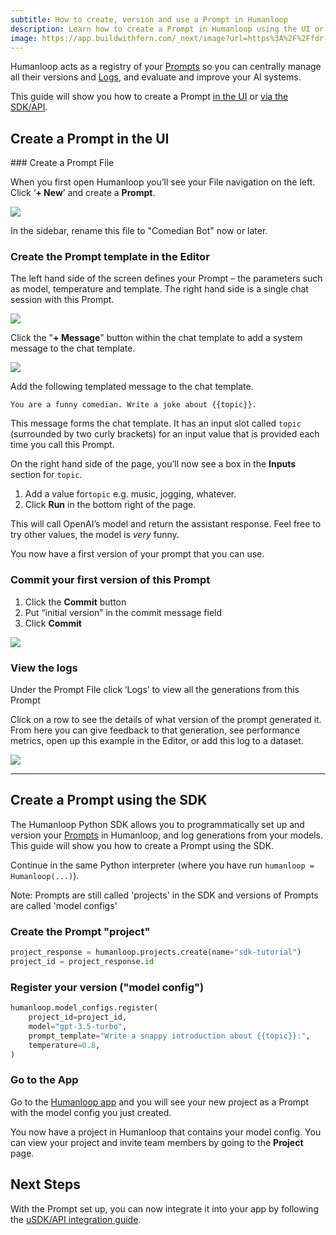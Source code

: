 ```yaml
---
subtitle: How to create, version and use a Prompt in Humanloop
description: Learn how to create a Prompt in Humanloop using the UI or SDK, version it, and use it to generate responses from your AI models. Prompt management is a key part of the Humanloop platform.
image: https://app.buildwithfern.com/_next/image?url=https%3A%2F%2Ffdr-prod-docs-files-public.s3.amazonaws.com%2Fhttps%3A%2F%2Fhumanloop.docs.buildwithfern.com%2F2024-05-31T20%3A04%3A53.218Z%2Fassets%2Fimages%2Faae5149-Screenshot_2024-04-04_at_22.36.38.png&w=3840&q=75
---
```


Humanloop acts as a registry of your [Prompts](/docs/prompts) so you can centrally manage all their versions and [Logs](/docs/logs), and evaluate and improve your AI systems.

This guide will show you how to create a Prompt [in the UI](#create-a-prompt-in-the-ui) or [via the SDK/API](#create-a-prompt-using-the-sdk).

<Markdown src="../../snippets/prereq-have-account.mdx" />

## Create a Prompt in the UI

<Steps>
### Create a Prompt File

When you first open Humanloop you’ll see your File navigation on the left. Click ‘**+ New**’ and create a **Prompt**.

<img src="../../assets/images/21c558d-Screenshot_2024-04-04_at_22.25.09.png" />

In the sidebar, rename this file to "Comedian Bot" now or later.

### Create the Prompt template in the Editor

The left hand side of the screen defines your Prompt – the parameters such as model, temperature and template. The right hand side is a single chat session with this Prompt.

<img src="../../assets/images/cafeccb-Screenshot_2024-04-04_at_22.39.48.png" />

Click the "**+ Message**" button within the chat template to add a system message to the chat template.

<img src="../../assets/images/aae5149-Screenshot_2024-04-04_at_22.36.38.png" />

Add the following templated message to the chat template.

```
You are a funny comedian. Write a joke about {{topic}}.
```

This message forms the chat template. It has an input slot called `topic` (surrounded by two curly brackets) for an input value that is provided each time you call this Prompt.

On the right hand side of the page, you’ll now see a box in the **Inputs** section for `topic`.

1. Add a value for`topic` e.g. music, jogging, whatever.
2. Click **Run** in the bottom right of the page.

This will call OpenAI’s model and return the assistant response. Feel free to try other values, the model is _very_ funny.

You now have a first version of your prompt that you can use.

### Commit your first version of this Prompt

1. Click the **Commit** button
2. Put “initial version” in the commit message field
3. Click **Commit**

<img src="../../assets/images/commit-comedian-prompt.png" />

### View the logs

Under the Prompt File click ‘Logs’ to view all the generations from this Prompt

Click on a row to see the details of what version of the prompt generated it. From here you can give feedback to that generation, see performance metrics, open up this example in the Editor, or add this log to a dataset.

<img src="../../assets/images/d498aa6-Screenshot_2024-04-04_at_22.38.58.png" />

</Steps>

---

## Create a Prompt using the SDK

The Humanloop Python SDK allows you to programmatically set up and version your [Prompts](/docs/prompts) in Humanloop, and log generations from your models. This guide will show you how to create a Prompt using the SDK.

<Markdown src="../../snippets/prereq-have-api-key.mdx" />

<Markdown src="../../snippets/setup-sdk.mdx" />

Continue in the same Python interpreter (where you have run `humanloop = Humanloop(...)`).

<Warning>Note: Prompts are still called 'projects' in the SDK and versions of Prompts are called 'model configs'</Warning>
<Steps>

### Create the Prompt "project"

```python
project_response = humanloop.projects.create(name="sdk-tutorial")
project_id = project_response.id
```

### Register your version ("model config")

```python
humanloop.model_configs.register(
    project_id=project_id,
    model="gpt-3.5-turbo",
    prompt_template="Write a snappy introduction about {{topic}}:",
    temperature=0.8,
)
```

### Go to the App

Go to the [Humanloop app](https://app.humanloop.com) and you will see your new project as a Prompt with the model config you just created.

</Steps>

You now have a project in Humanloop that contains your model config. You can view your project and invite team members by going to the **Project** page.

## Next Steps

With the Prompt set up, you can now integrate it into your app by following the [uSDK/API integration guide](./generate-and-log-with-the-sdk).

